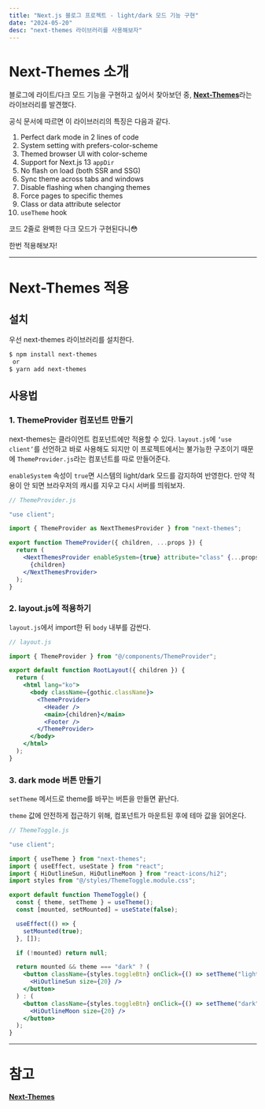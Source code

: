 ```yaml
---
title: "Next.js 블로그 프로젝트 - light/dark 모드 기능 구현"
date: "2024-05-20"
desc: "next-themes 라이브러리를 사용해보자"
---
```


# Next-Themes 소개

블로그에 라이트/다크 모드 기능을 구현하고 싶어서 찾아보던 중, [**Next-Themes**](https://github.com/pacocoursey/next-themes)라는 라이브러리를 발견했다.

공식 문서에 따르면 이 라이브러리의 특징은 다음과 같다.

1. Perfect dark mode in 2 lines of code
2. System setting with prefers-color-scheme
3. Themed browser UI with color-scheme
4. Support for Next.js 13 `appDir`
5. No flash on load (both SSR and SSG)
6. Sync theme across tabs and windows
7. Disable flashing when changing themes
8. Force pages to specific themes
9. Class or data attribute selector
10. `useTheme` hook

코드 2줄로 완벽한 다크 모드가 구현된다니😳

한번 적용해보자!

---

# Next-Themes 적용

## 설치

우선 next-themes 라이브러리를 설치한다.

```bash
$ npm install next-themes
 or
$ yarn add next-themes
```

## 사용법

### 1. ThemeProvider 컴포넌트 만들기

next-themes는 클라이언트 컴포넌트에만 적용할 수 있다. `layout.js`에 `‘use client’`를 선언하고 바로 사용해도 되지만 이 프로젝트에서는 불가능한 구조이기 때문에 `ThemeProvider.js`라는 컴포넌트를 따로 만들어준다.

`enableSystem` 속성이 `true`면 시스템의 light/dark 모드를 감지하여 반영한다. 만약 적용이 안 되면 브라우저의 캐시를 지우고 다시 서버를 띄워보자.

```jsx
// ThemeProvider.js

"use client";

import { ThemeProvider as NextThemesProvider } from "next-themes";

export function ThemeProvider({ children, ...props }) {
  return (
    <NextThemesProvider enableSystem={true} attribute="class" {...props}>
      {children}
    </NextThemesProvider>
  );
}
```

### 2. layout.js에 적용하기

`layout.js`에서 import한 뒤 `body` 내부를 감싼다.

```jsx
// layout.js

import { ThemeProvider } from "@/components/ThemeProvider";

export default function RootLayout({ children }) {
  return (
    <html lang="ko">
      <body className={gothic.className}>
        <ThemeProvider>
          <Header />
          <main>{children}</main>
          <Footer />
        </ThemeProvider>
      </body>
    </html>
  );
}
```

### 3. dark mode 버튼 만들기

`setTheme` 메서드로 theme를 바꾸는 버튼을 만들면 끝난다.

`theme` 값에 안전하게 접근하기 위해, 컴포넌트가 마운트된 후에 테마 값을 읽어온다.

```jsx
// ThemeToggle.js

"use client";

import { useTheme } from "next-themes";
import { useEffect, useState } from "react";
import { HiOutlineSun, HiOutlineMoon } from "react-icons/hi2";
import styles from "@/styles/ThemeToggle.module.css";

export default function ThemeToggle() {
  const { theme, setTheme } = useTheme();
  const [mounted, setMounted] = useState(false);

  useEffect(() => {
    setMounted(true);
  }, []);

  if (!mounted) return null;

  return mounted && theme === "dark" ? (
    <button className={styles.toggleBtn} onClick={() => setTheme("light")}>
      <HiOutlineSun size={20} />
    </button>
  ) : (
    <button className={styles.toggleBtn} onClick={() => setTheme("dark")}>
      <HiOutlineMoon size={20} />
    </button>
  );
}
```

---

# 참고

[**Next-Themes**](https://github.com/pacocoursey/next-themes)
